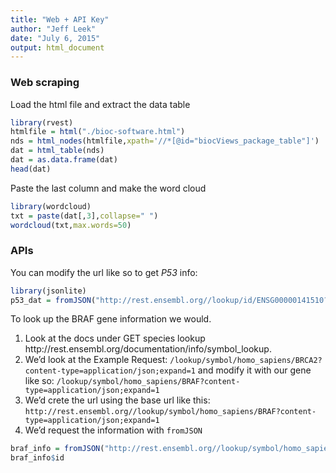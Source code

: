 ---
title: "Web + API Key"
author: "Jeff Leek"
date: "July 6, 2015"
output: html_document
---

### Web scraping 

Load the html file and extract the data table
```{r}
library(rvest)
htmlfile = html("./bioc-software.html")
nds = html_nodes(htmlfile,xpath='//*[@id="biocViews_package_table"]')
dat = html_table(nds)
dat = as.data.frame(dat)
head(dat)
```

Paste the last column and make the word cloud

```{r}
library(wordcloud)
txt = paste(dat[,3],collapse=" ")
wordcloud(txt,max.words=50)
```

### APIs

You can modify the url like so to get _P53_ info:

```{r}
library(jsonlite)
p53_dat = fromJSON("http://rest.ensembl.org//lookup/id/ENSG00000141510?content-type=application/json;expand=1")
```

To look up the BRAF gene information we would. 

1. Look at the docs under GET species lookup http://rest.ensembl.org/documentation/info/symbol_lookup. 
2. We'd look at the Example Request: `/lookup/symbol/homo_sapiens/BRCA2?content-type=application/json;expand=1` and modify it with our gene like so: 
`/lookup/symbol/homo_sapiens/BRAF?content-type=application/json;expand=1`
3. We'd crete the url using the base url like this: `http://rest.ensembl.org//lookup/symbol/homo_sapiens/BRAF?content-type=application/json;expand=1`
4. We'd request the information with `fromJSON`
```{r}
braf_info = fromJSON("http://rest.ensembl.org//lookup/symbol/homo_sapiens/BRAF?content-type=application/json;expand=1")
braf_info$id
```

